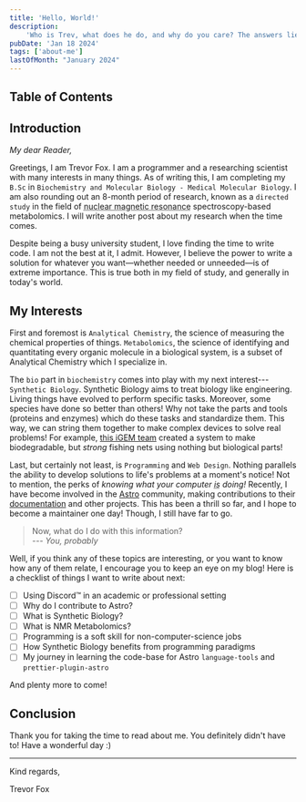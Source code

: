 ```yaml
---
title: 'Hello, World!'
description:
    'Who is Trev, what does he do, and why do you care? The answers lie here.'
pubDate: 'Jan 18 2024'
tags: ['about-me']
lastOfMonth: "January 2024"
---
```


## Table of Contents

## Introduction

*My dear Reader,*

Greetings, I am Trevor Fox. I am a programmer and a researching scientist with
many interests in many things. As of writing this, I am completing my `B.Sc` in
`Biochemistry and Molecular Biology - Medical Molecular Biology`. I am also
rounding out an 8-month period of research, known as a `directed study` in the
field of <abbr title="NMR">nuclear magnetic resonance</abbr> spectroscopy-based metabolomics. I will
write another post about my research when the time comes.

Despite being a busy university student, I love finding the time to write code.
I am not the best at it, I admit. However, I believe the power to write a
solution for whatever you want&mdash;whether needed or unneeded&mdash;is of
extreme importance. This is true both in my field of study, and generally in
today's world.

## My Interests

First and foremost is `Analytical Chemistry`, the science of measuring the
chemical properties of things. `Metabolomics`, the science of identifying and
quantitating every organic molecule in a biological system, is a subset of
Analytical Chemistry which I specialize in.

The `bio` part in `biochemistry` comes into play with my next
interest---`Synthetic Biology`. Synthetic Biology aims to treat biology like
engineering. Living things have evolved to perform specific tasks. Moreover,
some species have done so better than others! Why not take the parts and tools
(proteins and enzymes) which do these tasks and standardize them. This way, we
can string them together to make complex devices to solve real problems! For
example, [this iGEM team]() created a system to make biodegradable, but _strong_
fishing nets using nothing but biological parts!

Last, but certainly not least, is `Programming` and `Web Design`. Nothing
parallels the ability to develop solutions to life's problems at a moment's
notice! Not to mention, the perks of _knowing what your computer
<abbr title="should be...">is</abbr> doing!_ Recently, I have become involved in
the [Astro](https://astro.build/) community, making contributions to their
[documentation](https://docs.astro.build/) and other projects. This has been a
thrill so far, and I hope to become a maintainer one day! Though, I still have
far to go.

> Now, what do I do with this information?  
> --- <cite>You, probably</cite>

Well, if you think any of these topics are interesting, or you want to know 
how any of them relate, I encourage you to keep an eye on my blog! Here is a 
checklist of things I want to write about next:

- [ ] Using Discord:tm: in an academic or professional setting
- [ ] Why do I contribute to Astro?
- [ ] What is Synthetic Biology?
- [ ] What is NMR Metabolomics?
- [ ] Programming is a soft skill for non-computer-science jobs
- [ ] How Synthetic Biology benefits from programming paradigms
- [ ] My journey in learning the code-base for Astro `language-tools` and `prettier-plugin-astro`

And plenty more to come!

## Conclusion

Thank you for taking the time to read about me. You definitely didn't have to! Have a wonderful day :)

***
Kind regards,

Trevor Fox
